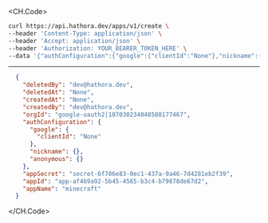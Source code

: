 
<CH.Code>
```bash Example Request
curl https://api.hathora.dev/apps/v1/create \
--header 'Content-Type: application/json' \
--header 'Accept: application/json' \
--header 'Authorization: YOUR_BEARER_TOKEN_HERE' \
--data '{"authConfiguration":{"google":{"clientId":"None"},"nickname":{},"anonymous":{}},"appName":"minecraft"}'
```
---

```json Example Response
  {
    "deletedBy": "dev@hathora.dev",
    "deletedAt": "None",
    "createdAt": "None",
    "createdBy": "dev@hathora.dev",
    "orgId": "google-oauth2|107030234048588177467",
    "authConfiguration": {
      "google": {
        "clientId": "None"
      },
      "nickname": {},
      "anonymous": {}
    },
    "appSecret": "secret-6f706e83-0ec1-437a-9a46-7d4281eb2f39",
    "appId": "app-af469a92-5b45-4565-b3c4-b79878de67d2",
    "appName": "minecraft"
  }
```
</CH.Code>
